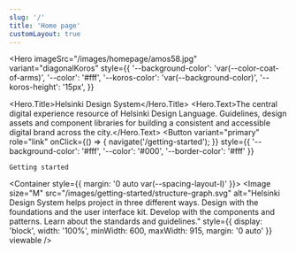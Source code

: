 ```yaml
---
slug: '/'
title: 'Home page'
customLayout: true
---
```



<Hero
  imageSrc="/images/homepage/amos58.jpg"
  variant="diagonalKoros"
  style={{
    '--background-color': 'var(--color-coat-of-arms)',
    '--color': '#fff',
    '--koros-color': 'var(--background-color)',
    '--koros-height': '15px',
  }}
>
  <Hero.Title>Helsinki Design System</Hero.Title>
  <Hero.Text>The central digital experience resource of Helsinki Design Language. Guidelines, design assets and component
    libraries for building a consistent and accessible digital brand across the city.</Hero.Text>
  <Button
    variant="primary"
    role="link"
    onClick={() => {
      navigate('/getting-started');
    }}
    style={{ '--background-color': '#fff', '--color': '#000', '--border-color': '#fff' }}
  >
    Getting started
  </Button>
</Hero>

<Container style={{ margin: '0 auto var(--spacing-layout-l)' }}>
  <FrontPageLinksList />
  <Image
    size="M"
    src="/images/getting-started/structure-graph.svg"
    alt="Helsinki Design System helps project in three different ways. Design with the foundations and the user interface kit. Develop with the components and patterns. Learn about the standards and guidelines."
    style={{ display: 'block', width: '100%', minWidth: 600, maxWidth: 915, margin: '0 auto' }}
    viewable
  />
</Container>

